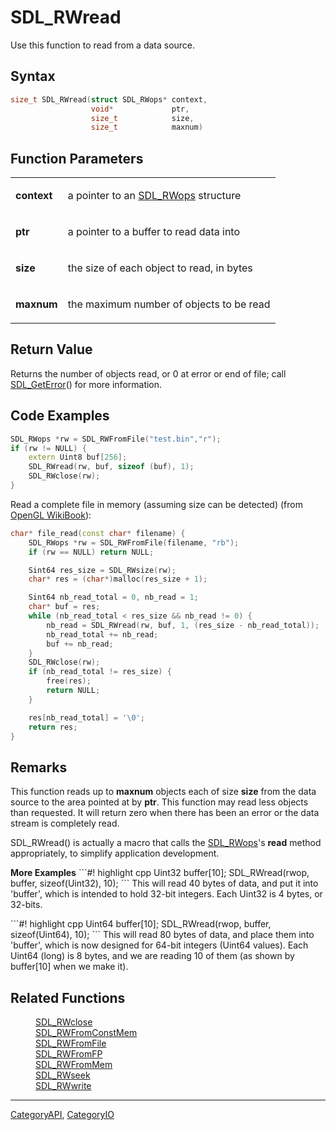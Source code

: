 
= SDL_RWread =
Use this function to read from a data source.


== Syntax ==
<syntaxhighlight lang='c++'>
size_t SDL_RWread(struct SDL_RWops* context,
                  void*             ptr,
                  size_t            size,
                  size_t            maxnum)
</syntaxhighlight>

== Function Parameters ==
{|
|'''context'''
|a pointer to an [[SDL_RWops]] structure
|-
|'''ptr'''
|a pointer to a buffer to read data into
|-
|'''size'''
|the size of each object to read, in bytes
|-
|'''maxnum'''
|the maximum number of objects to be read
|}

== Return Value ==
Returns the number of objects read, or 0 at error or end of file; call [[SDL_GetError]]() for more information.

== Code Examples ==
<syntaxhighlight lang='c++'>
SDL_RWops *rw = SDL_RWFromFile("test.bin","r");
if (rw != NULL) {
    extern Uint8 buf[256];
    SDL_RWread(rw, buf, sizeof (buf), 1);
    SDL_RWclose(rw);
}
</syntaxhighlight>

Read a complete file in memory (assuming size can be detected) (from [https://gitlab.com/wikibooks-opengl/modern-tutorials/blob/master/common-sdl2/shader_utils.cpp OpenGL WikiBook]):
<syntaxhighlight lang='c++'>
char* file_read(const char* filename) {
	SDL_RWops *rw = SDL_RWFromFile(filename, "rb");
	if (rw == NULL) return NULL;

	Sint64 res_size = SDL_RWsize(rw);
	char* res = (char*)malloc(res_size + 1);

	Sint64 nb_read_total = 0, nb_read = 1;
	char* buf = res;
	while (nb_read_total < res_size && nb_read != 0) {
		nb_read = SDL_RWread(rw, buf, 1, (res_size - nb_read_total));
		nb_read_total += nb_read;
		buf += nb_read;
	}
	SDL_RWclose(rw);
	if (nb_read_total != res_size) {
		free(res);
		return NULL;
	}

	res[nb_read_total] = '\0';
	return res;
}
</syntaxhighlight>

== Remarks ==
This function reads up to '''maxnum''' objects each of size '''size''' from the data source to the area pointed at by '''ptr'''. This function may read less objects than requested. It will return zero when there has been an error or the data stream is completely read.

SDL_RWread() is actually a macro that calls the [[SDL_RWops]]'s '''read''' method appropriately, to simplify application development.

'''More Examples'''
```#! highlight cpp
Uint32 buffer[10];
SDL_RWread(rwop, buffer, sizeof(Uint32), 10);
```
This will read 40 bytes of data, and put it into 'buffer', which is intended to hold 32-bit integers. Each Uint32 is 4 bytes, or 32-bits.



```#! highlight cpp
Uint64 buffer[10];
SDL_RWread(rwop, buffer, sizeof(Uint64), 10);
```
This will read 80 bytes of data, and place them into 'buffer', which is now designed for 64-bit integers (Uint64 values). Each Uint64 (long) is 8 bytes, and we are reading 10 of them (as shown by buffer[10] when we make it).
== Related Functions ==
:[[SDL_RWclose]]
:[[SDL_RWFromConstMem]]
:[[SDL_RWFromFile]]
:[[SDL_RWFromFP]]
:[[SDL_RWFromMem]]
:[[SDL_RWseek]]
:[[SDL_RWwrite]]

----
[[CategoryAPI]], [[CategoryIO]]
